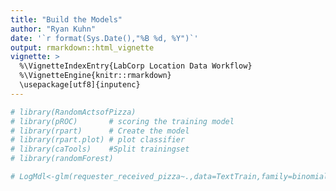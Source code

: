 ```yaml
---
title: "Build the Models"
author: "Ryan Kuhn"
date: '`r format(Sys.Date(),"%B %d, %Y")`'
output: rmarkdown::html_vignette
vignette: >
  %\VignetteIndexEntry{LabCorp Location Data Workflow}
  %\VignetteEngine{knitr::rmarkdown}
  \usepackage[utf8]{inputenc}
---
```


```r
# library(RandomActsofPizza)
# library(pROC)       # scoring the training model
# library(rpart)      # Create the model
# library(rpart.plot) # plot classifier
# library(caTools)    #Split trainingset
# library(randomForest)
```

```r
# LogMdl<-glm(requester_received_pizza~.,data=TextTrain,family=binomial)
```
